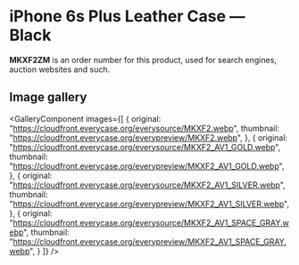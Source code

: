
# iPhone 6s Plus Leather Case — Black

<Callout type='info' emoji='👉🏻'>**MKXF2ZM** is an order number for this product, used for search engines, auction websites and such.</Callout>

## Image gallery

<GalleryComponent
    images={[
      {
        original: "https://cloudfront.everycase.org/everysource/MKXF2.webp",
        thumbnail: "https://cloudfront.everycase.org/everypreview/MKXF2.webp",
      },
      {
        original: "https://cloudfront.everycase.org/everysource/MKXF2_AV1_GOLD.webp",
        thumbnail: "https://cloudfront.everycase.org/everypreview/MKXF2_AV1_GOLD.webp",
      },
      {
        original: "https://cloudfront.everycase.org/everysource/MKXF2_AV1_SILVER.webp",
        thumbnail: "https://cloudfront.everycase.org/everypreview/MKXF2_AV1_SILVER.webp",
      },
      {
        original: "https://cloudfront.everycase.org/everysource/MKXF2_AV1_SPACE_GRAY.webp",
        thumbnail: "https://cloudfront.everycase.org/everypreview/MKXF2_AV1_SPACE_GRAY.webp",
      }
    ]}
  />
